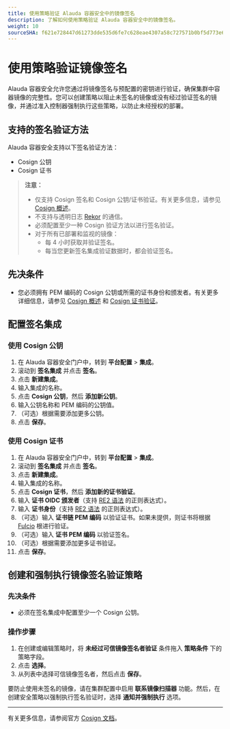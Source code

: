 ```yaml
---
title: 使用策略验证 Alauda 容器安全中的镜像签名
description: 了解如何使用策略验证 Alauda 容器安全中的镜像签名。
weight: 10
sourceSHA: f621e728447d61273dde535d6fe7c628eae4307a58c727571b0bf5d773e69afb
---
```


# 使用策略验证镜像签名

Alauda 容器安全允许您通过将镜像签名与预配置的密钥进行验证，确保集群中容器镜像的完整性。您可以创建策略以阻止未签名的镜像或没有经过验证签名的镜像，并通过准入控制器强制执行这些策略，以防止未经授权的部署。

## 支持的签名验证方法

Alauda 容器安全支持以下签名验证方法：

- Cosign 公钥
- Cosign 证书

> **注意：**
>
> - 仅支持 Cosign 签名和 Cosign 公钥/证书验证。有关更多信息，请参见 [Cosign 概述](https://docs.sigstore.dev/cosign/overview)。
> - 不支持与透明日志 [Rekor](https://docs.sigstore.dev/logging/overview/) 的通信。
> - 必须配置至少一种 Cosign 验证方法以进行签名验证。
> - 对于所有已部署和监视的镜像：
>   - 每 4 小时获取并验证签名。
>   - 每当您更新签名集成验证数据时，都会验证签名。

## 先决条件

- 您必须拥有 PEM 编码的 Cosign 公钥或所需的证书身份和颁发者。有关更多详细信息，请参见 [Cosign 概述](https://docs.sigstore.dev/cosign/overview) 和 [Cosign 证书验证](https://docs.sigstore.dev/verifying/verify/#verify-image-with-user-provided-trusted-chain)。

## 配置签名集成

### 使用 Cosign 公钥

1. 在 Alauda 容器安全门户中，转到 **平台配置** > **集成**。
2. 滚动到 **签名集成** 并点击 **签名**。
3. 点击 **新建集成**。
4. 输入集成的名称。
5. 点击 **Cosign 公钥**，然后 **添加新公钥**。
6. 输入公钥名称和 PEM 编码的公钥值。
7. （可选）根据需要添加更多公钥。
8. 点击 **保存**。

### 使用 Cosign 证书

1. 在 Alauda 容器安全门户中，转到 **平台配置** > **集成**。
2. 滚动到 **签名集成** 并点击 **签名**。
3. 点击 **新建集成**。
4. 输入集成的名称。
5. 点击 **Cosign 证书**，然后 **添加新的证书验证**。
6. 输入 **证书 OIDC 颁发者**（支持 [RE2 语法](https://github.com/google/re2/wiki/Syntax) 的正则表达式）。
7. 输入 **证书身份**（支持 [RE2 语法](https://github.com/google/re2/wiki/Syntax) 的正则表达式）。
8. （可选）输入 **证书链 PEM 编码** 以验证证书。如果未提供，则证书将根据 [Fulcio](https://docs.sigstore.dev/certificate_authority/overview/) 根进行验证。
9. （可选）输入 **证书 PEM 编码** 以验证签名。
10. （可选）根据需要添加更多证书验证。
11. 点击 **保存**。

## 创建和强制执行镜像签名验证策略

### 先决条件

- 必须在签名集成中配置至少一个 Cosign 公钥。

### 操作步骤

1. 在创建或编辑策略时，将 **未经过可信镜像签名者验证** 条件拖入 **策略条件** 下的策略字段。
2. 点击 **选择**。
3. 从列表中选择可信镜像签名者，然后点击 **保存**。

要防止使用未签名的镜像，请在集群配置中启用 **联系镜像扫描器** 功能。然后，在创建安全策略以强制执行签名验证时，选择 **通知并强制执行** 选项。

---

有关更多信息，请参阅官方 [Cosign 文档](https://docs.sigstore.dev/cosign/overview/)。
